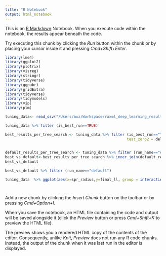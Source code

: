 ```yaml
---
title: "R Notebook"
output: html_notebook
---
```


This is an [R Markdown](http://rmarkdown.rstudio.com) Notebook. When you execute code within the notebook, the results appear beneath the code. 

Try executing this chunk by clicking the *Run* button within the chunk or by placing your cursor inside it and pressing *Cmd+Shift+Enter*. 

```r
library(lme4)
library(ggplot2)
library(plotrix)
library(visreg)
library(stringr)
library(tidyverse)
library(ggpubr)
library(gridExtra)
library(tidyverse)
library(tidymodels)
library(vip) 
library(plm)
```




```r
tuning_data<- read_csv("/Users/noa/Workspace/raxml_deep_learning_results/tune_raxml.csv")
```

```r
tuning_data %>% filter (is_best_run==TRUE)
```

```r

best_results_per_tree_search <- tuning_data %>% filter (is_best_run=="TRUE") %>% select (msa_name,run_name, starting_tree_ind,tree_type,elapsed_running_time, final_ll,spr_cutoff,spr_radius,rf_from_best_tree_search_topology, rf_from_overall_msa_best_topology,delta_ll_from_best_tree_search_topology) %>% rename(best_tree_search_elapsed_time = elapsed_running_time,tree_search_best_ll = final_ll,tree_search_best_spr_cutoff = spr_cutoff,tree_search_best_spr_radius = spr_radius, ,best_tree_search_rf_from_overall_msa_best_topology = rf_from_overall_msa_best_topology, test_zero = rf_from_best_tree_search_topology,
                                                       test_zero2 = delta_ll_from_best_tree_search_topology                                                                                                                                                                                                                                                               
                                                                                                                                                                                                                                                                                                                      )

default_results_per_tree_search <- tuning_data %>% filter (run_name=="default") %>% select (msa_name, starting_tree_ind,tree_type,elapsed_running_time, final_ll, rf_from_best_tree_search_topology,rf_from_overall_msa_best_topology,spr_cutoff,spr_radius,delta_ll_from_best_tree_search_topology) %>% rename(default_tree_search_elapsed_time= elapsed_running_time , tree_search_default_ll  = final_ll,default_spr_cutoff = spr_cutoff,default_spr_radius = spr_radius,  default_rf_from_best_tree_search_topology = rf_from_best_tree_search_topology, default_rf_from_overall_msa_best_topology =rf_from_overall_msa_best_topology, default_delta_ll_from_best_tree_search_topology = delta_ll_from_best_tree_search_topology )
best_vs_default<-best_results_per_tree_search %>% inner_join(default_results_per_tree_search)
best_vs_default


```


```r
best_vs_default %>% filter (run_name=="default")
```




```r
tuning_data  %>% ggplot(aes(x=spr_radius,y=final_ll, group = interaction(tree_type, starting_tree_ind),colour = interaction(tree_type, starting_tree_ind))) + geom_point()+geom_line() +facet_grid(rows = vars(spr_cutoff), cols = vars(interaction(tree_type, starting_tree_ind)))



```


```r

```




Add a new chunk by clicking the *Insert Chunk* button on the toolbar or by pressing *Cmd+Option+I*.

When you save the notebook, an HTML file containing the code and output will be saved alongside it (click the *Preview* button or press *Cmd+Shift+K* to preview the HTML file). 

The preview shows you a rendered HTML copy of the contents of the editor. Consequently, unlike *Knit*, *Preview* does not run any R code chunks. Instead, the output of the chunk when it was last run in the editor is displayed.

